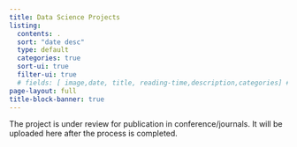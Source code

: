 ```yaml
---
title: Data Science Projects
listing:
  contents: .
  sort: "date desc"
  type: default
  categories: true
  sort-ui: true
  filter-ui: true
  # fields: [ image,date, title, reading-time,description,categories] # [image, date, title, author, reading-time,description,categories]
page-layout: full
title-block-banner: true
---
```


The project is under review for publication in conference/journals. It will be uploaded here after the process is completed.